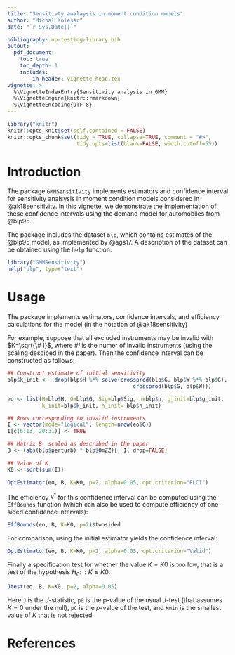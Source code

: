 ```yaml
---
title: "Sensitivty analaysis in moment condition models"
author: "Michal Kolesár"
date: "`r Sys.Date()`"

bibliography: np-testing-library.bib
output:
  pdf_document:
    toc: true
    toc_depth: 1
    includes:
        in_header: vignette_head.tex
vignette: >
  %\VignetteIndexEntry{Sensitivity analysis in GMM}
  %\VignetteEngine{knitr::rmarkdown}
  %\VignetteEncoding{UTF-8}
---
```


```r
library("knitr")
knitr::opts_knit$set(self.contained = FALSE)
knitr::opts_chunk$set(tidy = TRUE, collapse=TRUE, comment = "#>",
                      tidy.opts=list(blank=FALSE, width.cutoff=55))
```

# Introduction

The package `GMMSensitivity` implements estimators and confidence interval for
sensitivity analsysis in moment condition models considered in @ak18sensitivity.
In this vignette, we demonstrate the implementation of these confidence
intervals using the demand model for automobiles from  @blp95.

The package includes the dataset `blp`, which contains estimates of the @blp95
model, as implemented by @ags17. A description of the dataset can be obtained
using the `help` function:

```r
library("GMMSensitivity")
help("blp", type="text")
```

# Usage

The package implements estimators, confidence intervals, and efficiency
calculations for the model (in the notation of @ak18sensitivity)
\begin{equation*}
g(\theta_{0})=c,\quad c=B\gamma,\quad \norm{\gamma}_{p}\leq K.
\end{equation*}

For example, suppose that all excluded instruments may be invalid with
$K=\sqrt{\# I}$, where $\#I$ is the numer of invalid instruments (using the
scaling descibed in the paper). Then the confidence interval can be constructed
as follows:

```r
## Construct estimate of initial sensitivity
blp$k_init <- -drop(blp$H %*% solve(crossprod(blp$G, blp$W %*% blp$G),
                                        crossprod(blp$G, blp$W)))

eo <- list(H=blp$H, G=blp$G, Sig=blp$Sig, n=blp$n, g_init=blp$g_init,
           k_init=blp$k_init, h_init= blp$h_init)

## Rows corresponding to invalid instruments
I <- vector(mode="logical", length=nrow(eo$G))
I[c(6:13, 20:31)] <- TRUE

## Matrix B, scaled as described in the paper
B <- (abs(blp$perturb) * blp$OmZZ)[, I, drop=FALSE]

## Value of K
K0 <- sqrt(sum(I))

OptEstimator(eo, B, K=K0, p=2, alpha=0.05, opt.criterion="FLCI")
```
The efficiency $\kappa^*$ for this confidence interval can be computed using the
`EffBounds` function (which can also be used to compute efficiency of one-sided
confidence intervals):

```r
EffBounds(eo, B, K=K0, p=2)$twosided
```

For comparison, using the initial estimator yields  the confidence interval:

```r
OptEstimator(eo, B, K=K0, p=2, alpha=0.05, opt.criterion="Valid")
```

Finally a specification test for whether the value $K=K0$ is too low, that is a
test of the hypothesis $H_0\colon: K\leq K0$:

```r
Jtest(eo, B, K=K0, p=2, alpha=0.05)
```

Here `J` is the $J$-statistic, `p0` is the p-value of the usual $J$-test (that
assumes $K=0$ under the null), `pC` is the $p$-value of the test, and `Kmin` is
the smallest value of $K$ that is not rejected.

# References

